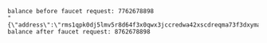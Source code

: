 ```plaintext
balance before faucet request: 7762678898
"{\"address\":\"rms1qpk0dj5lmv5r8d64f3x0qwx3jccredwa42xscdreqma73f3dxymaqdy645t\",\"waitingRequests\":5}\n"
balance after faucet request: 8762678898
```